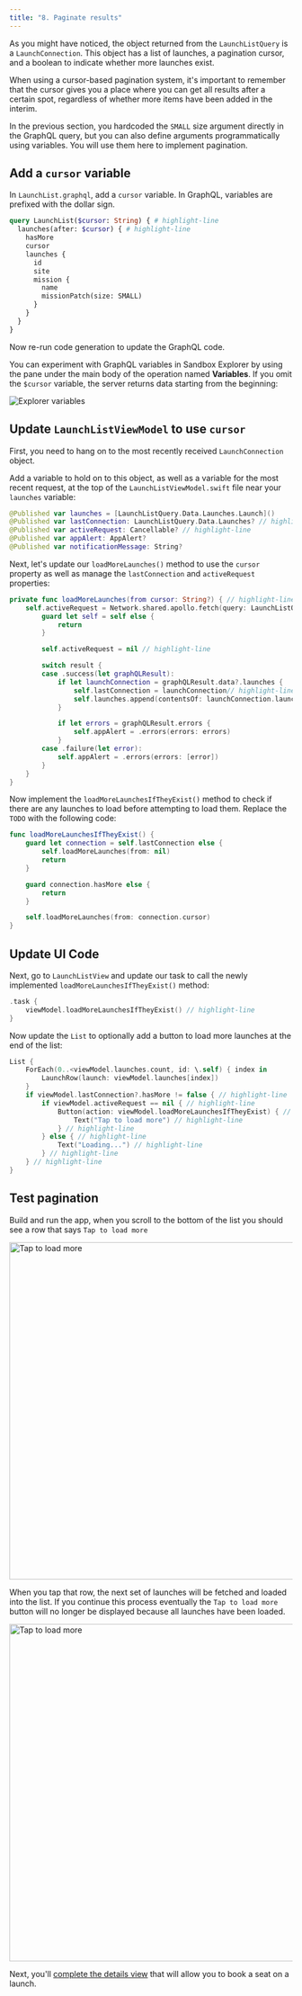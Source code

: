 ```yaml
---
title: "8. Paginate results"
---
```


As you might have noticed, the object returned from the `LaunchListQuery` is a `LaunchConnection`. This object has a list of launches, a pagination cursor, and a boolean to indicate whether more launches exist.

When using a cursor-based pagination system, it's important to remember that the cursor gives you a place where you can get all results after a certain spot, regardless of whether more items have been added in the interim.

In the previous section, you hardcoded the `SMALL` size argument directly in the GraphQL query, but you can also define arguments programmatically using variables. You will use them here to implement pagination.

## Add a `cursor` variable

In `LaunchList.graphql`, add a `cursor` variable. In GraphQL, variables are prefixed with the dollar sign. 

```graphql title="LaunchList.graphql"
query LaunchList($cursor: String) { # highlight-line
  launches(after: $cursor) { # highlight-line
    hasMore
    cursor
    launches {
      id
      site
      mission {
        name
        missionPatch(size: SMALL)
      }
    }
  }
}
```

Now re-run code generation to update the GraphQL code.

You can experiment with GraphQL variables in Sandbox Explorer by using the pane under the main body of the operation named **Variables**. If you omit the `$cursor` variable, the server returns data starting from the beginning: 

<img src="images/explorer_cursor.png" alt="Explorer variables" class="screenshot"/>

## Update `LaunchListViewModel` to use `cursor`

First, you need to hang on to the most recently received `LaunchConnection` object.

Add a variable to hold on to this object, as well as a variable for the most recent request,  at the top of the `LaunchListViewModel.swift` file near your `launches` variable:

```swift title="LaunchListViewModel.swift"
@Published var launches = [LaunchListQuery.Data.Launches.Launch]()
@Published var lastConnection: LaunchListQuery.Data.Launches? // highlight-line
@Published var activeRequest: Cancellable? // highlight-line
@Published var appAlert: AppAlert?
@Published var notificationMessage: String?
```

Next, let's update our `loadMoreLaunches()` method to use the `cursor` property as well as manage the `lastConnection` and `activeRequest` properties:

```swift title="LaunchListViewModel.swift"
private func loadMoreLaunches(from cursor: String?) { // highlight-line
    self.activeRequest = Network.shared.apollo.fetch(query: LaunchListQuery(cursor: cursor ?? .null)) { [weak self] result in // highlight-line
        guard let self = self else {
            return
        }

        self.activeRequest = nil // highlight-line

        switch result {
        case .success(let graphQLResult):
            if let launchConnection = graphQLResult.data?.launches {
                self.lastConnection = launchConnection// highlight-line
                self.launches.append(contentsOf: launchConnection.launches.compactMap({ $0 }))
            }

            if let errors = graphQLResult.errors {
                self.appAlert = .errors(errors: errors)
            }
        case .failure(let error):
            self.appAlert = .errors(errors: [error])
        }
    }
}
```

Now implement the `loadMoreLaunchesIfTheyExist()` method to check if there are any launches to load before attempting to load them. Replace the `TODO` with the following code:

```swift title="LaunchListViewModel.swift"
func loadMoreLaunchesIfTheyExist() {
    guard let connection = self.lastConnection else {
        self.loadMoreLaunches(from: nil)
        return
    }

    guard connection.hasMore else {
        return
    }

    self.loadMoreLaunches(from: connection.cursor)
}
```

## Update UI Code

Next, go to `LaunchListView` and update our task to call the newly implemented `loadMoreLaunchesIfTheyExist()` method:

```swift title="LaunchListView.swift"
.task {
    viewModel.loadMoreLaunchesIfTheyExist() // highlight-line
}
```

Now update the `List` to optionally add a button to load more launches at the end of the list:

```swift title="LaunchListView.swift"
List {
    ForEach(0..<viewModel.launches.count, id: \.self) { index in
        LaunchRow(launch: viewModel.launches[index])
    }
    if viewModel.lastConnection?.hasMore != false { // highlight-line
        if viewModel.activeRequest == nil { // highlight-line
            Button(action: viewModel.loadMoreLaunchesIfTheyExist) { // highlight-line
                Text("Tap to load more") // highlight-line
            } // highlight-line
        } else { // highlight-line 
            Text("Loading...") // highlight-line
        } // highlight-line
    } // highlight-line
}
```

## Test pagination

Build and run the app, when you scroll to the bottom of the list you should see a row that says `Tap to load more`

<img src="images/tap_to_load_more.png" alt="Tap to load more" class="screenshot" height="600"/>

When you tap that row, the next set of launches will be fetched and loaded into the list. If you continue this process eventually the `Tap to load more` button will no longer be displayed because all launches have been loaded.

<img src="images/tap_to_load_more_results.png" alt="Tap to load more" class="screenshot" height="600"/>

Next, you'll [complete the details view](tutorial-complete-details-view) that will allow you to book a seat on a launch.